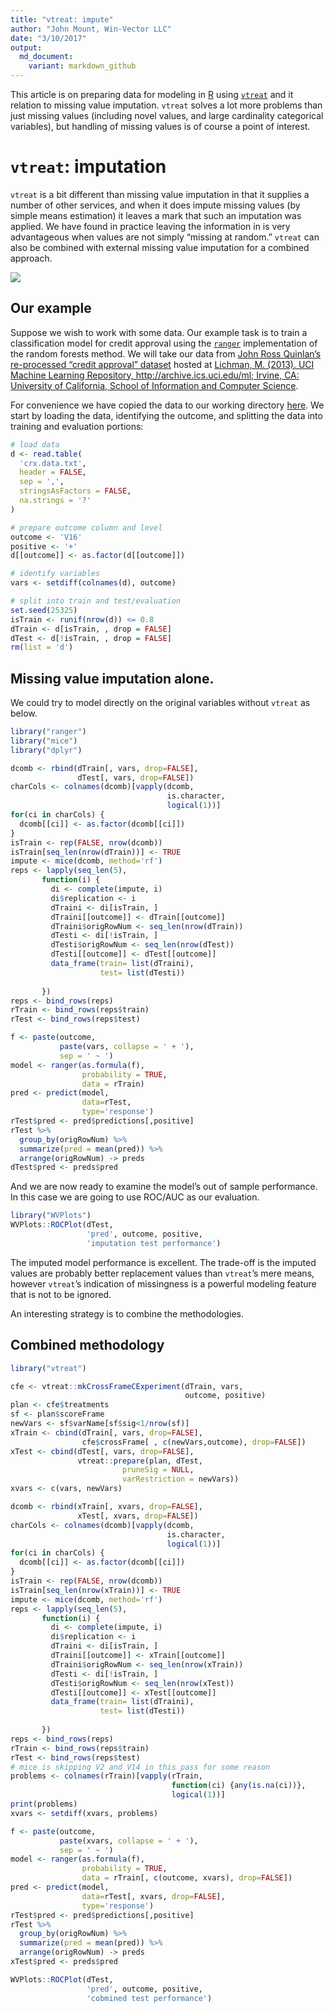 ```yaml
---
title: "vtreat: impute"
author: "John Mount, Win-Vector LLC"
date: "3/10/2017"
output:
  md_document:
    variant: markdown_github
---
```


This article is on preparing data for modeling in [R](https://cran.r-project.org) using [`vtreat`](https://CRAN.R-project.org/package=vtreat) and it relation to missing value
imputation.  `vtreat` solves a lot more problems than just missing values (including novel values, and large cardinality categorical variables), but handling of missing values is of course a point of interest.


# `vtreat`: imputation

`vtreat` is a bit different than missing value imputation in that it supplies a
number of other services, and when it does impute missing values (by simple means
estimation) it leaves a mark that such an imputation was applied.  We have found
in practice leaving the information in is very advantageous when values are not simply
"missing at random."  `vtreat` can also be combined with external missing value 
imputation for a combined approach.

![](vtreat.png)

## Our example

Suppose we wish to work with some data.  Our example task is to train a classification model 
for credit approval using the [`ranger`](https://CRAN.R-project.org/package=ranger) implementation of the random forests method.  We will take our data from [John Ross Quinlan's re-processed "credit approval" dataset](https://archive.ics.uci.edu/ml/datasets/Credit+Approval) hosted at
[Lichman, M. (2013). UCI Machine Learning Repository, http://archive.ics.uci.edu/ml; Irvine, CA: University of California, School of Information and Computer Science](http://archive.ics.uci.edu/ml).

For convenience we have copied the data to our working directory [here](https://github.com/WinVector/Examples/tree/master/vtreat).  We start by loading the data, identifying the outcome, and splitting the data into training and evaluation portions:

```r
# load data
d <- read.table(
  'crx.data.txt',
  header = FALSE,
  sep = ',',
  stringsAsFactors = FALSE,
  na.strings = '?'
)

# prepare outcome column and level
outcome <- 'V16'
positive <- '+'
d[[outcome]] <- as.factor(d[[outcome]])

# identify variables
vars <- setdiff(colnames(d), outcome)

# split into train and test/evaluation
set.seed(25325)
isTrain <- runif(nrow(d)) <= 0.8
dTrain <- d[isTrain, , drop = FALSE]
dTest <- d[!isTrain, , drop = FALSE]
rm(list = 'd')
```

## Missing value imputation alone.

We could try to model directly on the original variables without `vtreat` as below.

```r
library("ranger")
library("mice")
library("dplyr")

dcomb <- rbind(dTrain[, vars, drop=FALSE], 
               dTest[, vars, drop=FALSE])
charCols <- colnames(dcomb)[vapply(dcomb, 
                                   is.character,
                                   logical(1))]
for(ci in charCols) {
  dcomb[[ci]] <- as.factor(dcomb[[ci]])
}
isTrain <- rep(FALSE, nrow(dcomb))
isTrain[seq_len(nrow(dTrain))] <- TRUE
impute <- mice(dcomb, method='rf')
reps <- lapply(seq_len(5),
       function(i) {
         di <- complete(impute, i)
         di$replication <- i
         dTraini <- di[isTrain, ]
         dTraini[[outcome]] <- dTrain[[outcome]]
         dTraini$origRowNum <- seq_len(nrow(dTrain))
         dTesti <- di[!isTrain, ]
         dTesti$origRowNum <- seq_len(nrow(dTest))
         dTesti[[outcome]] <- dTest[[outcome]]
         data_frame(train= list(dTraini), 
                    test= list(dTesti))
                                
       })
reps <- bind_rows(reps)
rTrain <- bind_rows(reps$train)
rTest <- bind_rows(reps$test)

f <- paste(outcome, 
           paste(vars, collapse = ' + '), 
           sep = ' ~ ')
model <- ranger(as.formula(f),  
                probability = TRUE,
                data = rTrain)
pred <- predict(model, 
                data=rTest, 
                type='response')
rTest$pred <- pred$predictions[,positive]
rTest %>% 
  group_by(origRowNum) %>%
  summarize(pred = mean(pred)) %>%
  arrange(origRowNum) -> preds
dTest$pred <- preds$pred
```

And we are now ready to examine the model's out of sample performance.
In this case we are going to use ROC/AUC as our evaluation.

```r
library("WVPlots")
WVPlots::ROCPlot(dTest, 
                 'pred', outcome, positive,
                 'imputation test performance')
```

The imputed model performance is excellent.  The trade-off is the imputed values are probably better replacement values than `vtreat`'s mere means, however `vtreat`'s indication of missingness is a powerful modeling feature that is not to be ignored.

An interesting strategy is to combine the methodologies.

## Combined methodology

```r
library("vtreat")

cfe <- vtreat::mkCrossFrameCExperiment(dTrain, vars,
                                       outcome, positive)
plan <- cfe$treatments
sf <- plan$scoreFrame
newVars <- sf$varName[sf$sig<1/nrow(sf)]
xTrain <- cbind(dTrain[, vars, drop=FALSE],
                cfe$crossFrame[ , c(newVars,outcome), drop=FALSE])
xTest <- cbind(dTest[, vars, drop=FALSE],
               vtreat::prepare(plan, dTest, 
                         pruneSig = NULL, 
                         varRestriction = newVars))
xvars <- c(vars, newVars)

dcomb <- rbind(xTrain[, xvars, drop=FALSE], 
               xTest[, xvars, drop=FALSE])
charCols <- colnames(dcomb)[vapply(dcomb, 
                                   is.character,
                                   logical(1))]
for(ci in charCols) {
  dcomb[[ci]] <- as.factor(dcomb[[ci]])
}
isTrain <- rep(FALSE, nrow(dcomb))
isTrain[seq_len(nrow(xTrain))] <- TRUE
impute <- mice(dcomb, method='rf')
reps <- lapply(seq_len(5),
       function(i) {
         di <- complete(impute, i)
         di$replication <- i
         dTraini <- di[isTrain, ]
         dTraini[[outcome]] <- xTrain[[outcome]]
         dTraini$origRowNum <- seq_len(nrow(xTrain))
         dTesti <- di[!isTrain, ]
         dTesti$origRowNum <- seq_len(nrow(xTest))
         dTesti[[outcome]] <- xTest[[outcome]]
         data_frame(train= list(dTraini), 
                    test= list(dTesti))
                                
       })
reps <- bind_rows(reps)
rTrain <- bind_rows(reps$train)
rTest <- bind_rows(reps$test)
# mice is skipping V2 and V14 in this pass for some reason
problems <- colnames(rTrain)[vapply(rTrain, 
                                    function(ci) {any(is.na(ci))}, 
                                    logical(1))]
print(problems)
xvars <- setdiff(xvars, problems)

f <- paste(outcome, 
           paste(xvars, collapse = ' + '), 
           sep = ' ~ ')
model <- ranger(as.formula(f),  
                probability = TRUE,
                data = rTrain[, c(outcome, xvars), drop=FALSE])
pred <- predict(model, 
                data=rTest[, xvars, drop=FALSE], 
                type='response')
rTest$pred <- pred$predictions[,positive]
rTest %>% 
  group_by(origRowNum) %>%
  summarize(pred = mean(pred)) %>%
  arrange(origRowNum) -> preds
xTest$pred <- preds$pred

WVPlots::ROCPlot(dTest, 
                 'pred', outcome, positive,
                 'cobmined test performance')

```